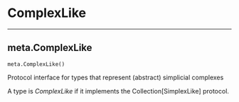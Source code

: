 # ComplexLike

 --- 

## meta.ComplexLike { #meta.ComplexLike }

`meta.ComplexLike()`

Protocol interface for types that represent (abstract) simplicial complexes

A type is _ComplexLike_ if it implements the Collection[SimplexLike] protocol.